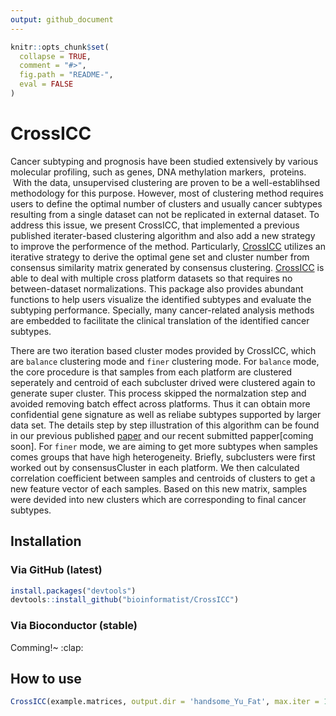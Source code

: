 ```yaml
---
output: github_document
---
```


<!-- README.md is generated from README.Rmd. Please edit that file -->

```r
knitr::opts_chunk$set(
  collapse = TRUE,
  comment = "#>",
  fig.path = "README-",
  eval = FALSE
)
```

# CrossICC

Cancer subtyping and prognosis have been studied extensively by various molecular profiling, such as genes, DNA methylation markers,  proteins.  With the data, unsupervised clustering are proven to be a well-establihsed methodology for this purpose. However, most of clustering method requires users to define the optimal number of clusters and usually cancer subtypes resulting from a single dataset can not be replicated in external dataset. To address this issue, we present CrossICC, that implemented a previous published iterater-based clustering algorithm and also add a new strategy to improve the performence of the method. Particularly, [CrossICC](https://github.com/bioinformatist/CrossICC) utilizes an iterative strategy to derive the optimal gene set and cluster number from consensus similarity matrix generated by consensus clustering. [CrossICC](https://github.com/bioinformatist/CrossICC) is able to deal with multiple cross platform datasets so that requires no between-dataset normalizations. This package also provides abundant functions to help users visualize the identified subtypes and evaluate the subtyping performance. Specially, many cancer-related analysis methods are embedded to facilitate the clinical translation of the identified cancer subtypes.

There are two iteration based cluster modes provided by CrossICC, which are `balance` clustering mode and `finer` clustering mode. For `balance` mode, the core procedure is that samples from each platform are clustered seperately and  centroid of each subcluster drived were clustered again to generate super cluster. This process skipped the normalzation step and avoided removing batch effect across platforms. Thus it can obtain more confidential gene signature as well as reliabe subtypes supported by larger data set. The details step by step illustration of this algorithm can be found in our previous published [paper](http://clincancerres.aacrjournals.org/content/early/2014/12/09/1078-0432.ccr-14-2481) and  our recent submitted papper[coming soon]. 
For `finer` mode, we are aiming to get more subtypes when samples comes groups that have high heterogeneity. Briefly, subclusters were first worked out by consensusCluster in each platform. We then calculated correlation coefficient between samples and centroids of clusters to get a new feature vector of each samples. Based on this new matrix, samples were devided into new clusters which are corresponding to final cancer subtypes. 


## Installation

### Via GitHub (latest)

```r
install.packages("devtools")
devtools::install_github("bioinformatist/CrossICC")
```


### Via Bioconductor (stable)

Comming!~ :clap:

## How to use



```r
CrossICC(example.matrices, output.dir = 'handsome_Yu_Fat', max.iter = 1)
```
